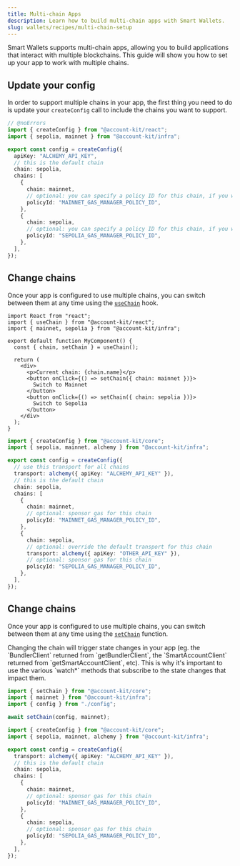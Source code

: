 ```yaml
---
title: Multi-chain Apps
description: Learn how to build multi-chain apps with Smart Wallets.
slug: wallets/recipes/multi-chain-setup
---
```


Smart Wallets supports multi-chain apps, allowing you to build applications that interact with multiple blockchains. This guide will show you how to set up your app to work with multiple chains.

## Update your config

In order to support multiple chains in your app, the first thing you need to do is update your `createConfig` call to include the chains you want to support.

<Tabs>
  <Tab title="React">

```ts twoslash config.ts
// @noErrors
import { createConfig } from "@account-kit/react";
import { sepolia, mainnet } from "@account-kit/infra";

export const config = createConfig({
  apiKey: "ALCHEMY_API_KEY",
  // this is the default chain
  chain: sepolia,
  chains: [
    {
      chain: mainnet,
      // optional: you can specify a policy ID for this chain, if you want to sponsor gas
      policyId: "MAINNET_GAS_MANAGER_POLICY_ID",
    },
    {
      chain: sepolia,
      // optional: you can specify a policy ID for this chain, if you want to sponsor gas
      policyId: "SEPOLIA_GAS_MANAGER_POLICY_ID",
    },
  ],
});
```

## Change chains

Once your app is configured to use multiple chains, you can switch between them at any time using the [`useChain`](/wallets/reference/account-kit/react/hooks/useChain) hook.

```tsx twoslash
import React from "react";
import { useChain } from "@account-kit/react";
import { mainnet, sepolia } from "@account-kit/infra";

export default function MyComponent() {
  const { chain, setChain } = useChain();

  return (
    <div>
      <p>Current chain: {chain.name}</p>
      <button onClick={() => setChain({ chain: mainnet })}>
        Switch to Mainnet
      </button>
      <button onClick={() => setChain({ chain: sepolia })}>
        Switch to Sepolia
      </button>
    </div>
  );
}
```

  </Tab>
  <Tab title="Other Javascript">

```ts twoslash
import { createConfig } from "@account-kit/core";
import { sepolia, mainnet, alchemy } from "@account-kit/infra";

export const config = createConfig({
  // use this transport for all chains
  transport: alchemy({ apiKey: "ALCHEMY_API_KEY" }),
  // this is the default chain
  chain: sepolia,
  chains: [
    {
      chain: mainnet,
      // optional: sponsor gas for this chain
      policyId: "MAINNET_GAS_MANAGER_POLICY_ID",
    },
    {
      chain: sepolia,
      // optional: override the default transport for this chain
      transport: alchemy({ apiKey: "OTHER_API_KEY" }),
      // optional: sponsor gas for this chain
      policyId: "SEPOLIA_GAS_MANAGER_POLICY_ID",
    },
  ],
});
```

## Change chains

Once your app is configured to use multiple chains, you can switch between them at any time using the [`setChain`](/wallets/reference/account-kit/core/functions/setChain) function.

<Tip>
  Changing the chain will trigger state changes in your app (eg. the
  `BundlerClient` returned from `getBundlerClient`, the `SmartAccountClient`
  returned from `getSmartAccountClient`, etc). This is why it's important to use
  the various `watch*` methods that subscribe to the state changes that impact
  them.
</Tip>

<CodeBlocks>

```ts example.ts
import { setChain } from "@account-kit/core";
import { mainnet } from "@account-kit/infra";
import { config } from "./config";

await setChain(config, mainnet);
```

```ts config.ts filename="config.ts"
import { createConfig } from "@account-kit/core";
import { sepolia, mainnet, alchemy } from "@account-kit/infra";

export const config = createConfig({
  transport: alchemy({ apiKey: "ALCHEMY_API_KEY" }),
  // this is the default chain
  chain: sepolia,
  chains: [
    {
      chain: mainnet,
      // optional: sponsor gas for this chain
      policyId: "MAINNET_GAS_MANAGER_POLICY_ID",
    },
    {
      chain: sepolia,
      // optional: sponsor gas for this chain
      policyId: "SEPOLIA_GAS_MANAGER_POLICY_ID",
    },
  ],
});
```

</CodeBlocks>

  </Tab>
</Tabs>
